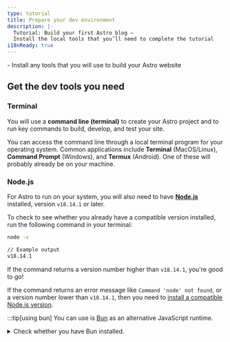 ```yaml
---
type: tutorial
title: Prepare your dev environment
description: |-
  Tutorial: Build your first Astro blog —
  Install the local tools that you’ll need to complete the tutorial
i18nReady: true
---
```




<PreCheck>
  - Install any tools that you will use to build your Astro website
</PreCheck>

## Get the dev tools you need

### Terminal

You will use a **command line (terminal)** to create your Astro project and to run key commands to build, develop, and test your site.

You can access the command line through a local terminal program for your operating system. Common applications include **Terminal** (MacOS/Linux), **Command Prompt** (Windows), and **Termux** (Android). One of these will probably already be on your machine.

### Node.js

For Astro to run on your system, you will also need to have [**Node.js**](https://nodejs.org/en/) installed, version `v18.14.1` or later.

To check to see whether you already have a compatible version installed, run the following command in your terminal:

```sh
node -v

// Example output
v18.14.1
```

If the command returns a version number higher than `v18.14.1`, you're good to go!

If the command returns an error message like `Command 'node' not found`, or a version number lower than `v18.14.1`, then you need to [install a compatible Node.js version](https://docs.npmjs.com/downloading-and-installing-node-js-and-npm).

:::tip[using bun]
You can use is [Bun](https://bun.sh/) as an alternative JavaScript runtime.
<details>
<summary>Check whether you have Bun installed.</summary>
```sh
bun -v

// Example output
1.0.13
```

If you don't, you will need to [install Bun](https://bun.sh/docs/installation) onto your computer
</details>
:::

### Code Editor

Additionally, you will need to download and install a **code editor** to write your code.

:::tip[we'll use...]
This tutorial will use **VS Code**, but you can use any editor for your operating system.
:::

1. [Download and install VS Code](https://code.visualstudio.com/#alt-downloads) or another code editor of your choice.




<Box icon="question-mark">

### Test your knowledge

Which of the following is...
1. A code editor, for making changes to your files and their content?

    <MultipleChoice>
      <Option>
        web browser
      </Option>
      <Option>
        Terminal
      </Option>
      <Option isCorrect>
        VS Code
      </Option>
    </MultipleChoice>

2. An online version control provider for your repository?

    <MultipleChoice>
      <Option isCorrect>
        GitHub
      </Option>
      <Option>
        Terminal
      </Option>
      <Option>
        VS Code
      </Option>
    </MultipleChoice>

3. An application for running commands?
    <MultipleChoice>
      <Option>
        GitHub
      </Option>
      <Option isCorrect>
        Terminal
      </Option>
      <Option>
        web browser
      </Option>
    </MultipleChoice>

</Box>

<Box icon="check-list">
## Checklist for moving on

<Checklist>
- [ ] I can access the command line in a terminal.
- [ ] I have Node.js installed.
- [ ] I have a code editor like VS Code.
</Checklist>
</Box>


### Resources

- <p>[FreeCodeCamp.org](https://freecodecamp.org) <Badge>external</Badge> — a free educational site with full courses or quick refreshers in HTML, CSS, JS, and more.</p>
